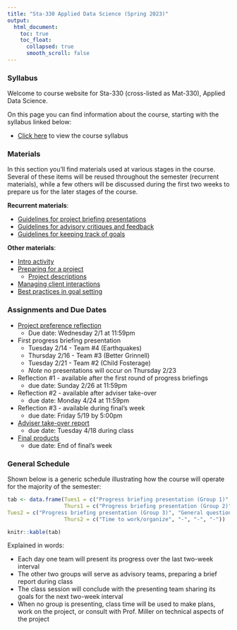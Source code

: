 ```yaml
---
title: "Sta-330 Applied Data Science (Spring 2023)"
output:
  html_document:
    toc: true
    toc_float:
      collapsed: true
      smooth_scroll: false
---
```


### Syllabus

Welcome to course website for Sta-330 (cross-listed as Mat-330), Applied Data Science.

On this page you can find information about the course, starting with the syllabus linked below:

- [Click here](syllabus330s23.html) to view the course syllabus

### Materials

In this section you'll find materials used at various stages in the course. Several of these items will be reused throughout the semester (recurrent materials), while a few others will be discussed during the first two weeks to prepare us for the later stages of the course.

**Recurrent materials**:

- [Guidelines for project briefing presentations](s330s23/pres_guidelines.html)
- [Guidelines for advisory critiques and feedback](s330s23/adv_guidelines.html)
- [Guidelines for keeping track of goals](s330s23/goal_guidelines.html)

**Other materials**:

- [Intro activity](s330s23/intro.html)
- [Preparing for a project](s330s23/prep.pdf)
    - [Project descriptions](s330s23/projects.html)
- [Managing client interactions](s330s23/client.pdf)
- [Best practices in goal setting](s330s23/goals.html)

### Assignments and Due Dates

- [Project preference reflection](s330s23/pref_reflection.html)
    - Due date: Wednesday 2/1 at 11:59pm
- First progress briefing presentation
    - Tuesday 2/14 - Team #4 (Earthquakes)
    - Thursday 2/16 - Team #3 (Better Grinnell)
    - Tuesday 2/21 - Team #2 (Child Fosterage)
    - *Note* no presentations will occur on Thursday 2/23
- Reflection #1 - available after the first round of progress briefings
    - due date: Sunday 2/26 at 11:59pm
- Reflection #2 - available after adviser take-over
    - due date: Monday 4/24 at 11:59pm
- Reflection #3 - available during final's week
    - due date: Friday 5/19 by 5:00pm
- [Adviser take-over report](s330s23/takeover.pdf)
    - due date: Tuesday 4/18 during class
- [Final products](s330s23/final_guidelines.pdf)
    - due date: End of final's week

### General Schedule

Shown below is a generic schedule illustrating how the course will operate for the majority of the semester:

```r
tab <- data.frame(Tues1 = c("Progress briefing presentation (Group 1)", "General questions/comments", "Advisory team meetings", "Goal Setting and Critique"),
                  Thurs1 = c("Progress briefing presentation (Group 2)", "General questions/comments", "Advisory team meetings", "Goal Setting and Critique"),
Tues2 = c("Progress briefing presentation (Group 3)", "General questions/comments", "Advisory team meetings", "Goal Setting and Critique"),
                  Thurs2 = c("Time to work/organize", "-", "-", "-"))

knitr::kable(tab)
```

Explained in words:

- Each day one team will present its progress over the last two-week interval
- The other two groups will serve as advisory teams, preparing a brief report during class
- The class session will conclude with the presenting team sharing its goals for the next two-week interval
- When no group is presenting, class time will be used to make plans, work on the project, or consult with Prof. Miller on technical aspects of the project